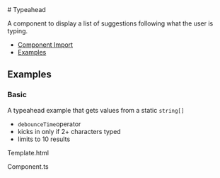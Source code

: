 
<Meta of={typeaheadStories} />

<div className="d-flex align-items-center justify-content-between">
  # Typeahead

  <NgbComponentDemoLink component="typeahead" />
</div>

<p className="lead">A component to display a list of suggestions following what the user is typing.</p>

<NgbComponentAlert component="typeahead" />

<ul>
  <li>
    <a href="#component-import" target="_self">Component Import</a>
  </li>
  <li>
    <a href="#examples" target="_self">Examples</a>
  </li>
</ul>

<NgbComponentImport module="NgbTypeaheadModule" />

## Examples

### Basic

A typeahead example that gets values from a static
<code>string[]</code>
<ul>
  <li><code>debounceTime</code>operator</li>
  <li>kicks in only if 2+ characters typed</li>
  <li>limits to 10 results</li>
</ul>

<PostTabs>
  <PostTabHeader slot="tabs" panel="typeaheadSampleBasicHtml">Template.html</PostTabHeader>
  <PostTabPanel name="typeaheadSampleBasicHtml">
    <Source code={typeaheadSampleBasicHtml} language="html"/>
  </PostTabPanel>

  <PostTabHeader slot="tabs" panel="typeaheadSampleBasicAngular">Component.ts</PostTabHeader>
  <PostTabPanel name="typeaheadSampleBasicAngular">
    <Source code={typeaheadSampleBasicAngular} language="ts"/>
  </PostTabPanel>
</PostTabs>
